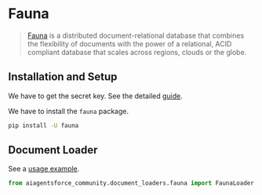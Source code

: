 # Fauna

>[Fauna](https://fauna.com/) is a distributed document-relational database 
> that combines the flexibility of documents with the power of a relational, 
> ACID compliant database that scales across regions, clouds or the globe.
 

## Installation and Setup

We have to get the secret key.
See the detailed [guide](https://docs.fauna.com/fauna/current/learn/security_model/).

We have to install the `fauna` package.

```bash
pip install -U fauna
```

## Document Loader

See a [usage example](/docs/integrations/document_loaders/fauna).

```python
from aiagentsforce_community.document_loaders.fauna import FaunaLoader
```

